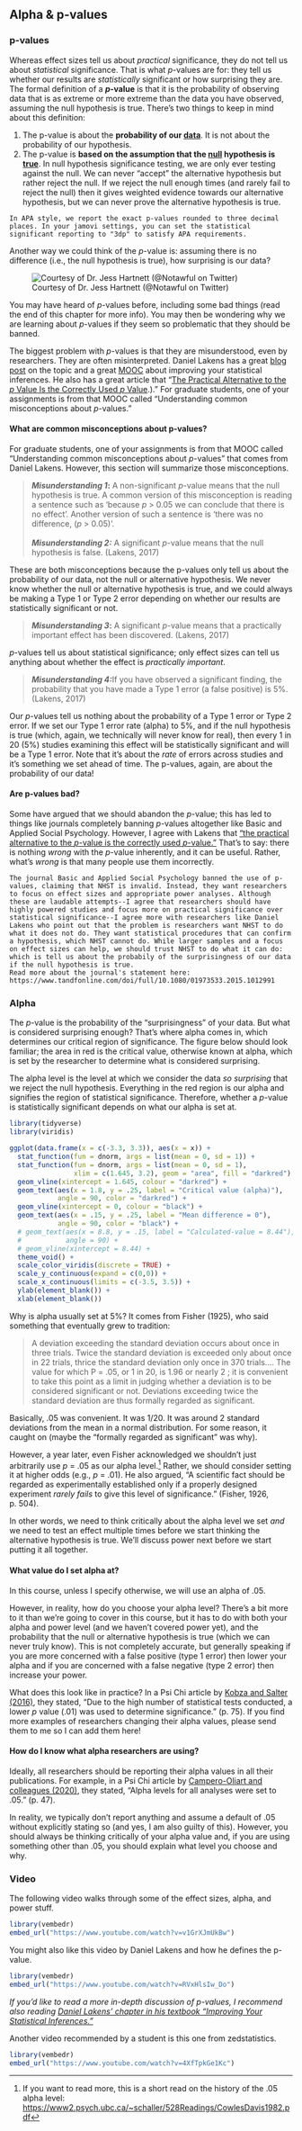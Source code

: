 ## Alpha & p-values

### p-values

Whereas effect sizes tell us about *practical* significance, they do not tell us about *statistical* significance. That is what *p*-values are for: they tell us whether our results are *statistically* significant or how surprising they are. The formal definition of a ***p*****-value** is that it is the probability of observing data that is as extreme or more extreme than the data you have observed, assuming the null hypothesis is true. There's two things to keep in mind about this definition:

1.  The p-value is about the **probability of our [data]{.underline}**. It is not about the probability of our hypothesis.
2.  The p-value is **based on the assumption that the [null]{.underline} hypothesis is [true]{.underline}**. In null hypothesis significance testing, we are only ever testing against the null. We can never "accept" the alternative hypothesis but rather reject the null. If we reject the null enough times (and rarely fail to reject the null) then it gives weighted evidence towards our alternative hypothesis, but we can never prove the alternative hypothesis is true.

```block

In APA style, we report the exact p-values rounded to three decimal places. In your jamovi settings, you can set the statistical significant reporting to "3dp" to satisfy APA requirements.
```

Another way we could think of the *p*-value is: assuming there is no difference (i.e., the null hypothesis is true), how surprising is our data?

![Courtesy of Dr. Jess Hartnett (\@Notawful on Twitter)](https://pbs.twimg.com/media/FdXMPMhX0AIj6qb?format=jpg){alt="Courtesy of Dr. Jess Hartnett (@Notawful on Twitter)"}

You may have heard of *p*-values before, including some bad things (read the end of this chapter for more info). You may then be wondering why we are learning about *p*-values if they seem so problematic that they should be banned.

The biggest problem with *p*-values is that they are misunderstood, even by researchers. They are often misinterpreted. Daniel Lakens has a great [blog post](http://daniellakens.blogspot.com/2017/12/understanding-common-misconceptions.html) on the topic and a great [MOOC](https://www.coursera.org/learn/statistical-inferences) about improving your statistical inferences. He also has a great article that "[The Practical Alternative to the *p* Value Is the Correctly Used *p* Value](https://www.ncbi.nlm.nih.gov/pmc/articles/PMC8114329/#:~:text=Some%20journals%2C%20such%20as%20Basic,Trafimow%20%26%20Marks%2C%202015).)." For graduate students, one of your assignments is from that MOOC called "Understanding common misconceptions about *p*-values."

#### What are common misconceptions about p-values?

For graduate students, one of your assignments is from that MOOC called "Understanding common misconceptions about *p*-values" that comes from Daniel Lakens. However, this section will summarize those misconceptions.

> ***Misunderstanding 1*****:** A non-significant *p*-value means that the null hypothesis is true. A common version of this misconception is reading a sentence such as 'because *p* \> 0.05 we can conclude that there is no effect'. Another version of such a sentence is 'there was no difference, (*p* \> 0.05)'.\
> \
> ***Misunderstanding 2:*** A significant *p*-value means that the null hypothesis is false. (Lakens, 2017)

These are both misconceptions because the p-values only tell us about the probability of our data, not the null or alternative hypothesis. We never know whether the null or alternative hypothesis is true, and we could always be making a Type 1 or Type 2 error depending on whether our results are statistically significant or not.

> ***Misunderstanding 3*****:** A significant *p*-value means that a practically important effect has been discovered. (Lakens, 2017)

*p*-values tell us about statistical significance; only effect sizes can tell us anything about whether the effect is *practically important*.

> ***Misunderstanding 4:***If you have observed a significant finding, the probability that you have made a Type 1 error (a false positive) is 5%. (Lakens, 2017)

Our *p*-values tell us nothing about the probability of a Type 1 error or Type 2 error. If we set our Type 1 error rate (alpha) to 5%, and if the null hypothesis is true (which, again, we technically will never know for real), then every 1 in 20 (5%) studies examining this effect will be statistically significant and will be a Type 1 error. Note that it's about the *rate* of errors across studies and it's something we set ahead of time. The p-values, again, are about the probability of our data!

#### Are p-values bad?

Some have argued that we should abandon the *p*-value; this has led to things like journals completely banning *p*-values altogether like Basic and Applied Social Psychology. However, I agree with Lakens that ["the practical alternative to the *p*-value is the correctly used *p*-value."](https://psyarxiv.com/shm8v/) That's to say: there is nothing *wrong* with the *p*-value inherently, and it can be useful. Rather, what's *wrong* is that many people use them incorrectly.

```block

The journal Basic and Applied Social Psychology banned the use of p-values, claiming that NHST is invalid. Instead, they want researchers to focus on effect sizes and appropriate power analyses. Although these are laudable attempts--I agree that researchers should have highly powered studies and focus more on practical significance over statistical significance--I agree more with researchers like Daniel Lakens who point out that the problem is researchers want NHST to do what it does not do. They want statistical procedures that can confirm a hypothesis, which NHST cannot do. While larger samples and a focus on effect sizes can help, we should trust NHST to do what it can do: which is tell us about the probabily of the surprisingness of our data if the null hypothesis is true. 
Read more about the journal's statement here: https://www.tandfonline.com/doi/full/10.1080/01973533.2015.1012991
```

### Alpha

The *p*-value is the probability of the "surprisingness" of your data. But what is considered surprising enough? That's where alpha comes in, which determines our critical region of significance. The figure below should look familiar; the area in red is the critical value, otherwise known at alpha, which is set by the researcher to determine what is considered surprising.

The alpha level is the level at which we consider the data *so surprising* that we reject the null hypothesis. Everything in the red region is our alpha and signifies the region of statistical significance. Therefore, whether a *p*-value is statistically significant depends on what our alpha is set at.

```r
library(tidyverse)
library(viridis)

ggplot(data.frame(x = c(-3.3, 3.3)), aes(x = x)) +
  stat_function(fun = dnorm, args = list(mean = 0, sd = 1)) +
  stat_function(fun = dnorm, args = list(mean = 0, sd = 1),
                xlim = c(1.645, 3.2), geom = "area", fill = "darkred") +
  geom_vline(xintercept = 1.645, colour = "darkred") + 
  geom_text(aes(x = 1.8, y = .25, label = "Critical value (alpha)"), 
            angle = 90, color = "darkred") +
  geom_vline(xintercept = 0, colour = "black") +
  geom_text(aes(x = .15, y = .25, label = "Mean difference = 0"),
            angle = 90, color = "black") + 
  # geom_text(aes(x = 8.8, y = .15, label = "Calculated-value = 8.44"), 
  #           angle = 90) +
  # geom_vline(xintercept = 8.44) + 
  theme_void() +
  scale_color_viridis(discrete = TRUE) +
  scale_y_continuous(expand = c(0,0)) +
  scale_x_continuous(limits = c(-3.5, 3.5)) + 
  ylab(element_blank()) +
  xlab(element_blank())
```

Why is alpha usually set at 5%? It comes from Fisher (1925), who said something that eventually grew to tradition:

> A deviation exceeding the standard deviation occurs about once in three trials. Twice the standard deviation is exceeded only about once in 22 trials, thrice the standard deviation only once in 370 trials.... The value for which P = .05, or 1 in 20, is 1.96 or nearly 2 ; it is convenient to take this point as a limit in judging whether a deviation is to be considered significant or not. Deviations exceeding twice the standard deviation are thus formally regarded as significant.

Basically, .05 was convenient. It was 1/20. It was around 2 standard deviations from the mean in a normal distribution. For some reason, it caught on (maybe the "formally regarded as significant" was why).

However, a year later, even Fisher acknowledged we shouldn't just arbitrarily use *p* = .05 as our alpha level.[^05.2-p-values-1] Rather, we should consider setting it at higher odds (e.g., *p* = .01). He also argued, "A scientific fact should be regarded as experimentally established only if a properly designed experiment *rarely fails* to give this level of significance." (Fisher, 1926, p. 504).

[^05.2-p-values-1]: If you want to read more, this is a short read on the history of the .05 alpha level: <https://www2.psych.ubc.ca/~schaller/528Readings/CowlesDavis1982.pdf>

In other words, we need to think critically about the alpha level we set *and* we need to test an effect multiple times before we start thinking the alternative hypothesis is true. We'll discuss power next before we start putting it all together.

#### What value do I set alpha at?

In this course, unless I specify otherwise, we will use an alpha of .05.

However, in reality, how do you choose your alpha level? There's a bit more to it than we're going to cover in this course, but it has to do with both your alpha and power level (and we haven't covered power yet), and the probability that the null or alternative hypothesis is true (which we can never truly know). This is not completely accurate, but generally speaking if you are more concerned with a false positive (type 1 error) then lower your alpha and if you are concerned with a false negative (type 2 error) then increase your power.

What does this look like in practice? In a Psi Chi article by [Kobza and Salter (2016)](https://www.psichi.org/page/212JNSummer2016#.Y7odwOzMI0Q), they stated, "Due to the high number of statistical tests conducted, a lower *p* value (.01) was used to determine significance." (p. 75). If you find more examples of researchers changing their alpha values, please send them to me so I can add them here!

#### How do I know what alpha researchers are using?

Ideally, all researchers should be reporting their alpha values in all their publications. For example, in a Psi Chi article by [Campero-Oliart and colleagues (2020)](https://www.psichi.org/page/251JNSpring2020?&hhsearchterms=%22effects+and+conversation#.Y7oeTezMI0Q), they stated, "Alpha levels for all analyses were set to .05." (p. 47).

In reality, we typically don't report anything and assume a default of .05 without explicitly stating so (and yes, I am also guilty of this). However, you should always be thinking critically of your alpha value and, if you are using something other than .05, you should explain what level you choose and why.

### Video

The following video walks through some of the effect sizes, alpha, and power stuff.

```r
library(vembedr)
embed_url("https://www.youtube.com/watch?v=v1GrXJmUkBw")
```

You might also like this video by Daniel Lakens and how he defines the p-value.

```r
library(vembedr)
embed_url("https://www.youtube.com/watch?v=RVxHlsIw_Do")
```

*If you'd like to read a more in-depth discussion of p-values, I recommend also reading [Daniel Lakens' chapter in his textbook "Improving Your Statistical Inferences."](https://lakens.github.io/statistical_inferences/pvalue.html)*

Another video recommended by a student is this one from zedstatistics.

```r
library(vembedr)
embed_url("https://www.youtube.com/watch?v=4XfTpkGe1Kc")
```
